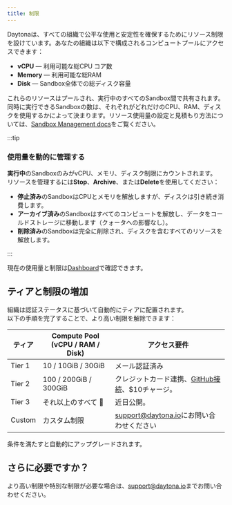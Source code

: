 ```yaml
---
title: 制限
---
```


Daytonaは、すべての組織で公平な使用と安定性を確保するためにリソース制限を設けています。あなたの組織は以下で構成されるコンピュートプールにアクセスできます：

- **vCPU** — 利用可能な総CPU コア数
- **Memory** — 利用可能な総RAM
- **Disk** — Sandbox全体での総ディスク容量

これらのリソースはプールされ、実行中のすべてのSandbox間で共有されます。  
同時に実行できるSandboxの数は、それぞれがどれだけのCPU、RAM、ディスクを使用するかによって決まります。リソース使用量の設定と見積もり方法については、[Sandbox Management docs](https://www.daytona.io/docs/sandbox-management/)をご覧ください。

:::tip

### 使用量を動的に管理する

**実行中**のSandboxのみがvCPU、メモリ、ディスク制限にカウントされます。  
リソースを管理するには**Stop**、**Archive**、または**Delete**を使用してください：

- **停止済み**のSandboxはCPUとメモリを解放しますが、ディスクは引き続き消費します。
- **アーカイブ済み**のSandboxはすべてのコンピュートを解放し、データをコールドストレージに移動します（クォータへの影響なし）。
- **削除済み**のSandboxは完全に削除され、ディスクを含むすべてのリソースを解放します。

:::

現在の使用量と制限は[Dashboard](https://app.daytona.io/dashboard/limits)で確認できます。

## ティアと制限の増加

組織は認証ステータスに基づいて自動的にティアに配置されます。  
以下の手順を完了することで、より高い制限を解除できます：

| ティア     | Compute Pool (vCPU / RAM / Disk) | アクセス要件                |
|----------|----------------------------------|------------------------------------|
| Tier 1   | 10 / 10GiB / 30GiB               | メール認証済み                     |
| Tier 2   | 100 / 200GiB / 300GiB            | クレジットカード連携、[GitHub接続](https://www.daytona.io/docs/linked-accounts#how-to-link-an-account)、$10チャージ。 |
| Tier 3   | それ以上のすべて  🚀            | 近日公開。 |
| Custom   | カスタム制限                    | [support@daytona.io](mailto:support@daytona.io)にお問い合わせください |

条件を満たすと自動的にアップグレードされます。

## さらに必要ですか？

より高い制限や特別な制限が必要な場合は、[support@daytona.io](mailto:support@daytona.io)までお問い合わせください。
